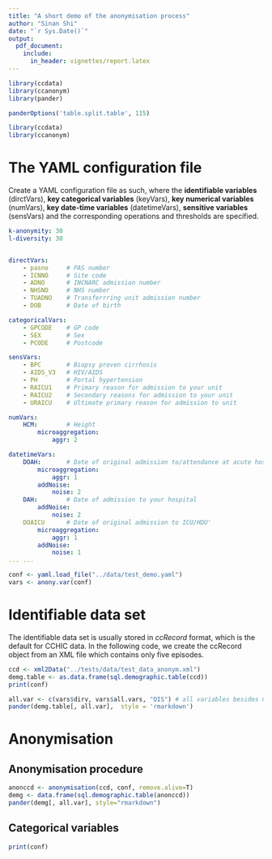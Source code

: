 ```yaml
---
title: "A short demo of the anonymisation process"
author: "Sinan Shi"
date: "`r Sys.Date()`"
output: 
  pdf_document:
    include: 
      in_header: vignettes/report.latex
---
```


```r
library(ccdata)
library(ccanonym)
library(pander)

panderOptions('table.split.table', 115)
```
```r
library(ccdata)
library(ccanonym)
```


# The YAML configuration file
Create a YAML configuration file as such, where the **identifiable variables**
(dirctVars), **key categorical variables** (keyVars), **key numerical
variables** (numVars), **key date-time variables** (datetimeVars), **sensitive variables**
(sensVars) and the corresponding operations and thresholds are specified. 
```yaml
k-anonymity: 30
l-diversity: 30


directVars:
    - pasno		# PAS number
    - ICNNO		# Site code
    - ADNO		# INCNARC admission number 
    - NHSNO		# NHS number
    - TUADNO	# Transferrring unit admission number
    - DOB		# Date of birth 

categoricalVars:
    - GPCODE	# GP code
    - SEX		# Sex
    - PCODE 	# Postcode

sensVars:
    - BPC 		# Biopsy proven cirrhosis
    - AIDS_V3   # HIV/AIDS
    - PH 		# Portal hypertension
    - RAICU1	# Primary reason for admission to your unit
    - RAICU2 	# Secondary reasons for admission to your unit
    - URAICU 	# Ultimate primary reason for admission to unit

numVars:
    HCM:        # Height
        microaggregation:
            aggr: 2

datetimeVars:
    DOAH:       # Date of original admission to/attendance at acute hospital
        microaggregation: 
            aggr: 1
        addNoise: 
            noise: 2
    DAH:        # Date of admission to your hospital
        addNoise: 
            noise: 2
    DOAICU      # Date of original admission to ICU/HDU'
        microaggregation: 
            aggr: 1
        addNoise: 
            noise: 1
... ...

```
```r
conf <- yaml.load_file("../data/test_demo.yaml")
vars <- anony.var(conf)
```

# Identifiable data set

The identifiable data set is usually stored in _ccRecord_ format, which is the default for CCHIC data. In the following code, we create the ccRecord object from an XML file which contains only five episodes.  
```r
ccd <- xml2Data("../tests/data/test_data_anonym.xml")
demg.table <- as.data.frame(sql.demographic.table(ccd))
print(conf)

```
```r
all.var <- c(vars$dirv, vars$all.vars, "DIS") # all variables besides non-confidential data 
pander(demg.table[, all.var],  style = 'rmarkdown')
```

# Anonymisation
## Anonymisation procedure
```r
anonccd <- anonymisation(ccd, conf, remove.alive=T)
demg <- data.frame(sql.demographic.table(anonccd))
pander(demg[, all.var], style="rmarkdown")
```


## Categorical variables 

```r
print(conf)

```
